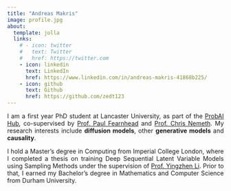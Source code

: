 ```yaml
---
title: "Andreas Makris"
image: profile.jpg
about:
  template: jolla
  links:
    # - icon: twitter
    #   text: Twitter
    #   href: https://twitter.com
    - icon: linkedin
      text: LinkedIn
      href: https://www.linkedin.com/in/andreas-makris-41868b225/
    - icon: github
      text: Github
      href: https://github.com/zedt123
---
```

<div style="text-align: justify">
I am a first year PhD student at Lancaster University, as part of the [ProbAI Hub](https://probai.uk), co-supervised by [Prof. Paul Fearnhead](https://www.lancaster.ac.uk/maths/people/paul-fearnhead) and [Prof. Chris Nemeth](https://chris-nemeth.github.io). My research interests include **diffusion models**, other **generative models** and **causality**. 

I hold a Master's degree in Computing from Imperial College London, where I completed a thesis on training Deep Sequential Latent Variable Models using Sampling Methods under the supervision of [Prof. Yingzhen Li](http://yingzhenli.net/home/en/). Prior to that, I earned my Bachelor's degree in Mathematics and Computer Science from Durham University.
</div>